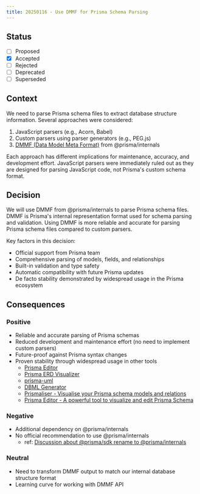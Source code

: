 ```yaml
---
title: 20250116 - Use DMMF for Prisma Schema Parsing
---
```


## Status

- [ ] Proposed
- [x] Accepted
- [ ] Rejected
- [ ] Deprecated
- [ ] Superseded

## Context

We need to parse Prisma schema files to extract database structure information. Several approaches were considered:

1. JavaScript parsers (e.g., Acorn, Babel)
2. Custom parsers using parser generators (e.g., PEG.js)
3. [DMMF (Data Model Meta Format)](https://github.com/prisma/prisma/blob/main/ARCHITECTURE.md#the-dmmf-or-data-model-meta-format) from @prisma/internals

Each approach has different implications for maintenance, accuracy, and development effort. JavaScript parsers were immediately ruled out as they are designed for parsing JavaScript code, not Prisma's custom schema format.

## Decision

We will use DMMF from @prisma/internals to parse Prisma schema files. DMMF is Prisma's internal representation format used for schema parsing and validation. Using DMMF is more reliable and accurate for parsing Prisma schema files compared to custom parsers.

Key factors in this decision:

- Official support from Prisma team
- Comprehensive parsing of models, fields, and relationships
- Built-in validation and type safety
- Automatic compatibility with future Prisma updates
- De facto stability demonstrated by widespread usage in the Prisma ecosystem

## Consequences

### Positive

- Reliable and accurate parsing of Prisma schemas
- Reduced development and maintenance effort (no need to implement custom parsers)
- Future-proof against Prisma syntax changes
- Proven stability through widespread usage in other tools
  - [Prisma Editor](https://github.com/mohammed-bahumaish/prisma-editor)
  - [Prisma ERD Visualizer](https://github.com/skn0tt/prisma-erd)
  - [prisma-uml](https://github.com/emyann/prisma-uml)
  - [DBML Generator](https://github.com/notiz-dev/prisma-dbml-generator)
  - [Prismaliser - Visualise your Prisma schema models and relations](https://prismaliser.app/)
  - [Prisma Editor - A powerful tool to visualize and edit Prisma Schema](https://github.com/mohammed-bahumaish/prisma-editor)

### Negative

- Additional dependency on @prisma/internals
- No official recommendation to use @prisma/internals
  - ref: [Discussion about @prisma/sdk rename to @prisma/internals](https://github.com/prisma/prisma/issues/13877)

### Neutral

- Need to transform DMMF output to match our internal database structure format
- Learning curve for working with DMMF API
